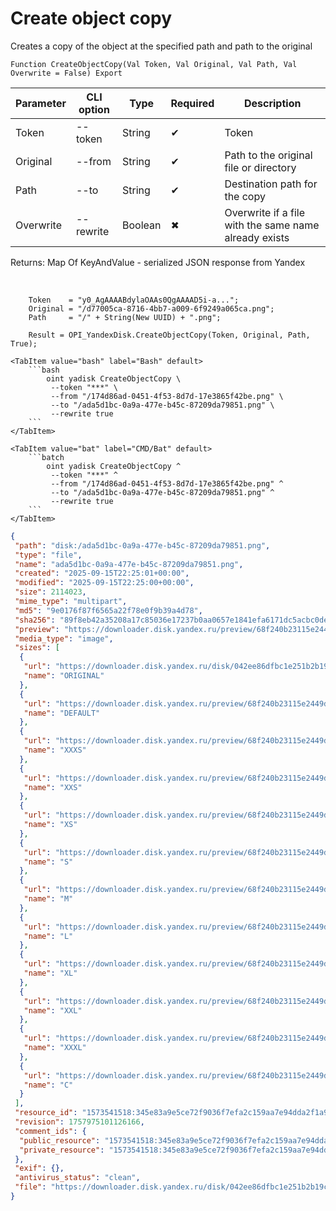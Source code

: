 ﻿---
sidebar_position: 5
description: Create object copy and other functions to work with Yandex Disk in the Open Integration Package, a free open-source integration library for 1C:Enterprise 8, OneScript and CLI
keywords: [1C, 1С, 1С:Enterprise, 1С:Enterprise 8.3, API, Integration, Services, Exchange, OneScript, CLI, Yandex Disk]
---


# Create object copy
 Creates a copy of the object at the specified path and path to the original



`Function CreateObjectCopy(Val Token, Val Original, Val Path, Val Overwrite = False) Export`

  | Parameter | CLI option | Type | Required | Description |
  |-|-|-|-|-|
  | Token | --token | String | &#x2714; | Token |
  | Original | --from | String | &#x2714; | Path to the original file or directory |
  | Path | --to | String | &#x2714; | Destination path for the copy |
  | Overwrite | --rewrite | Boolean | &#x2716; | Overwrite if a file with the same name already exists |

  
  Returns:  Map Of KeyAndValue - serialized JSON response from Yandex

<br/>




```bsl title="1C:Enterprise/OneScript code example"
    Token    = "y0_AgAAAABdylaOAAs0QgAAAAD5i-a...";
    Original = "/d77005ca-8716-4bb7-a009-6f9249a065ca.png";
    Path     = "/" + String(New UUID) + ".png";

    Result = OPI_YandexDisk.CreateObjectCopy(Token, Original, Path, True);
```
 

 <Tabs>
  
    <TabItem value="bash" label="Bash" default>
        ```bash
            oint yadisk CreateObjectCopy \
             --token "***" \
             --from "/174d86ad-0451-4f53-8d7d-17e3865f42be.png" \
             --to "/ada5d1bc-0a9a-477e-b45c-87209da79851.png" \
             --rewrite true
        ```
    </TabItem>
  
    <TabItem value="bat" label="CMD/Bat" default>
        ```batch
            oint yadisk CreateObjectCopy ^
             --token "***" ^
             --from "/174d86ad-0451-4f53-8d7d-17e3865f42be.png" ^
             --to "/ada5d1bc-0a9a-477e-b45c-87209da79851.png" ^
             --rewrite true
        ```
    </TabItem>
</Tabs>


```json title="Result"
{
 "path": "disk:/ada5d1bc-0a9a-477e-b45c-87209da79851.png",
 "type": "file",
 "name": "ada5d1bc-0a9a-477e-b45c-87209da79851.png",
 "created": "2025-09-15T22:25:01+00:00",
 "modified": "2025-09-15T22:25:00+00:00",
 "size": 2114023,
 "mime_type": "multipart",
 "md5": "9e0176f87f6565a22f78e0f9b39a4d78",
 "sha256": "89f8eb42a35208a17c85036e17237b0aa0657e1841efa6171dc5acbc0dea9e18",
 "preview": "https://downloader.disk.yandex.ru/preview/68f240b23115e2449d5e052fbf2157e5c5842e0a3656c7572ed1afa5a9e9f9ab/inf/Kw7ntutnYTv7ME2Wc45CLPUTRub4FO1o8FL8mXTzn15mJipCySkz4Ste7NeUNF4jmAKSauPmPxLFzO6aMKmEAw%3D%3D?uid=1573541518&filename=ada5d1bc-0a9a-477e-b45c-87209da79851.png&disposition=inline&hash=&limit=0&content_type=image%2Fjpeg&owner_uid=1573541518&tknv=v3&size=S&crop=0",
 "media_type": "image",
 "sizes": [
  {
   "url": "https://downloader.disk.yandex.ru/disk/042ee86dfbc1e251b2b19ce81f733b2554ad7173ec8bffab3d7085a0792adb60/68c8ca7d/gwThwhLBKYvLhQCNnqAHipg9dL32B8ucsRJtTnFcQwXyscfbJ8B8OyXfwGYeSiPiSjoRHIEODK4QYbBUqVd5IQ%3D%3D?uid=1573541518&filename=ada5d1bc-0a9a-477e-b45c-87209da79851.png&disposition=attachment&hash=&limit=0&content_type=multipart&owner_uid=1573541518&fsize=2114023&hid=03d7263840468e281bd0b238a26e7d0d&media_type=image&tknv=v3&etag=9e0176f87f6565a22f78e0f9b39a4d78",
   "name": "ORIGINAL"
  },
  {
   "url": "https://downloader.disk.yandex.ru/preview/68f240b23115e2449d5e052fbf2157e5c5842e0a3656c7572ed1afa5a9e9f9ab/inf/Kw7ntutnYTv7ME2Wc45CLPUTRub4FO1o8FL8mXTzn15mJipCySkz4Ste7NeUNF4jmAKSauPmPxLFzO6aMKmEAw%3D%3D?uid=1573541518&filename=ada5d1bc-0a9a-477e-b45c-87209da79851.png&disposition=inline&hash=&limit=0&content_type=image%2Fjpeg&owner_uid=1573541518&tknv=v3",
   "name": "DEFAULT"
  },
  {
   "url": "https://downloader.disk.yandex.ru/preview/68f240b23115e2449d5e052fbf2157e5c5842e0a3656c7572ed1afa5a9e9f9ab/inf/Kw7ntutnYTv7ME2Wc45CLPUTRub4FO1o8FL8mXTzn15mJipCySkz4Ste7NeUNF4jmAKSauPmPxLFzO6aMKmEAw%3D%3D?uid=1573541518&filename=ada5d1bc-0a9a-477e-b45c-87209da79851.png&disposition=inline&hash=&limit=0&content_type=image%2Fjpeg&owner_uid=1573541518&tknv=v3&size=XXXS&crop=0",
   "name": "XXXS"
  },
  {
   "url": "https://downloader.disk.yandex.ru/preview/68f240b23115e2449d5e052fbf2157e5c5842e0a3656c7572ed1afa5a9e9f9ab/inf/Kw7ntutnYTv7ME2Wc45CLPUTRub4FO1o8FL8mXTzn15mJipCySkz4Ste7NeUNF4jmAKSauPmPxLFzO6aMKmEAw%3D%3D?uid=1573541518&filename=ada5d1bc-0a9a-477e-b45c-87209da79851.png&disposition=inline&hash=&limit=0&content_type=image%2Fjpeg&owner_uid=1573541518&tknv=v3&size=XXS&crop=0",
   "name": "XXS"
  },
  {
   "url": "https://downloader.disk.yandex.ru/preview/68f240b23115e2449d5e052fbf2157e5c5842e0a3656c7572ed1afa5a9e9f9ab/inf/Kw7ntutnYTv7ME2Wc45CLPUTRub4FO1o8FL8mXTzn15mJipCySkz4Ste7NeUNF4jmAKSauPmPxLFzO6aMKmEAw%3D%3D?uid=1573541518&filename=ada5d1bc-0a9a-477e-b45c-87209da79851.png&disposition=inline&hash=&limit=0&content_type=image%2Fjpeg&owner_uid=1573541518&tknv=v3&size=XS&crop=0",
   "name": "XS"
  },
  {
   "url": "https://downloader.disk.yandex.ru/preview/68f240b23115e2449d5e052fbf2157e5c5842e0a3656c7572ed1afa5a9e9f9ab/inf/Kw7ntutnYTv7ME2Wc45CLPUTRub4FO1o8FL8mXTzn15mJipCySkz4Ste7NeUNF4jmAKSauPmPxLFzO6aMKmEAw%3D%3D?uid=1573541518&filename=ada5d1bc-0a9a-477e-b45c-87209da79851.png&disposition=inline&hash=&limit=0&content_type=image%2Fjpeg&owner_uid=1573541518&tknv=v3&size=S&crop=0",
   "name": "S"
  },
  {
   "url": "https://downloader.disk.yandex.ru/preview/68f240b23115e2449d5e052fbf2157e5c5842e0a3656c7572ed1afa5a9e9f9ab/inf/Kw7ntutnYTv7ME2Wc45CLPUTRub4FO1o8FL8mXTzn15mJipCySkz4Ste7NeUNF4jmAKSauPmPxLFzO6aMKmEAw%3D%3D?uid=1573541518&filename=ada5d1bc-0a9a-477e-b45c-87209da79851.png&disposition=inline&hash=&limit=0&content_type=image%2Fjpeg&owner_uid=1573541518&tknv=v3&size=M&crop=0",
   "name": "M"
  },
  {
   "url": "https://downloader.disk.yandex.ru/preview/68f240b23115e2449d5e052fbf2157e5c5842e0a3656c7572ed1afa5a9e9f9ab/inf/Kw7ntutnYTv7ME2Wc45CLPUTRub4FO1o8FL8mXTzn15mJipCySkz4Ste7NeUNF4jmAKSauPmPxLFzO6aMKmEAw%3D%3D?uid=1573541518&filename=ada5d1bc-0a9a-477e-b45c-87209da79851.png&disposition=inline&hash=&limit=0&content_type=image%2Fjpeg&owner_uid=1573541518&tknv=v3&size=L&crop=0",
   "name": "L"
  },
  {
   "url": "https://downloader.disk.yandex.ru/preview/68f240b23115e2449d5e052fbf2157e5c5842e0a3656c7572ed1afa5a9e9f9ab/inf/Kw7ntutnYTv7ME2Wc45CLPUTRub4FO1o8FL8mXTzn15mJipCySkz4Ste7NeUNF4jmAKSauPmPxLFzO6aMKmEAw%3D%3D?uid=1573541518&filename=ada5d1bc-0a9a-477e-b45c-87209da79851.png&disposition=inline&hash=&limit=0&content_type=image%2Fjpeg&owner_uid=1573541518&tknv=v3&size=XL&crop=0",
   "name": "XL"
  },
  {
   "url": "https://downloader.disk.yandex.ru/preview/68f240b23115e2449d5e052fbf2157e5c5842e0a3656c7572ed1afa5a9e9f9ab/inf/Kw7ntutnYTv7ME2Wc45CLPUTRub4FO1o8FL8mXTzn15mJipCySkz4Ste7NeUNF4jmAKSauPmPxLFzO6aMKmEAw%3D%3D?uid=1573541518&filename=ada5d1bc-0a9a-477e-b45c-87209da79851.png&disposition=inline&hash=&limit=0&content_type=image%2Fjpeg&owner_uid=1573541518&tknv=v3&size=XXL&crop=0",
   "name": "XXL"
  },
  {
   "url": "https://downloader.disk.yandex.ru/preview/68f240b23115e2449d5e052fbf2157e5c5842e0a3656c7572ed1afa5a9e9f9ab/inf/Kw7ntutnYTv7ME2Wc45CLPUTRub4FO1o8FL8mXTzn15mJipCySkz4Ste7NeUNF4jmAKSauPmPxLFzO6aMKmEAw%3D%3D?uid=1573541518&filename=ada5d1bc-0a9a-477e-b45c-87209da79851.png&disposition=inline&hash=&limit=0&content_type=image%2Fjpeg&owner_uid=1573541518&tknv=v3&size=XXXL&crop=0",
   "name": "XXXL"
  },
  {
   "url": "https://downloader.disk.yandex.ru/preview/68f240b23115e2449d5e052fbf2157e5c5842e0a3656c7572ed1afa5a9e9f9ab/inf/Kw7ntutnYTv7ME2Wc45CLPUTRub4FO1o8FL8mXTzn15mJipCySkz4Ste7NeUNF4jmAKSauPmPxLFzO6aMKmEAw%3D%3D?uid=1573541518&filename=ada5d1bc-0a9a-477e-b45c-87209da79851.png&disposition=inline&hash=&limit=0&content_type=image%2Fjpeg&owner_uid=1573541518&tknv=v3&size=S&crop=0",
   "name": "C"
  }
 ],
 "resource_id": "1573541518:345e83a9e5ce72f9036f7efa2c159aa7e94dda2f1a9b343dc82325a76db025ba",
 "revision": 1757975101126166,
 "comment_ids": {
  "public_resource": "1573541518:345e83a9e5ce72f9036f7efa2c159aa7e94dda2f1a9b343dc82325a76db025ba",
  "private_resource": "1573541518:345e83a9e5ce72f9036f7efa2c159aa7e94dda2f1a9b343dc82325a76db025ba"
 },
 "exif": {},
 "antivirus_status": "clean",
 "file": "https://downloader.disk.yandex.ru/disk/042ee86dfbc1e251b2b19ce81f733b2554ad7173ec8bffab3d7085a0792adb60/68c8ca7d/gwThwhLBKYvLhQCNnqAHipg9dL32B8ucsRJtTnFcQwXyscfbJ8B8OyXfwGYeSiPiSjoRHIEODK4QYbBUqVd5IQ%3D%3D?uid=1573541518&filename=ada5d1bc-0a9a-477e-b45c-87209da79851.png&disposition=attachment&hash=&limit=0&content_type=multipart&owner_uid=1573541518&fsize=2114023&hid=03d7263840468e281bd0b238a26e7d0d&media_type=image&tknv=v3&etag=9e0176f87f6565a22f78e0f9b39a4d78"
}
```
